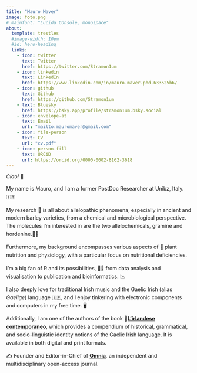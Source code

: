 ```yaml
---
title: "Mauro Maver"
image: foto.png
# mainfont: "Lucida Console, monospace"
about:
  template: trestles
  #image-width: 10em 
  #id: hero-heading
  links:
    - icon: twitter
      text: Twitter
      href: https://twitter.com/Stramon1um
    - icon: linkedin
      text: LinkedIn
      href: https://www.linkedin.com/in/mauro-maver-phd-633525b6/
    - icon: github
      text: Github
      href: https://github.com/Stramon1um
    - text: Bluesky
      href: https://bsky.app/profile/stramon1um.bsky.social
    - icon: envelope-at
      text: Email
      url: "mailto:mauromaver@gmail.com"
    - icon: file-person
      text: CV
      url: "cv.pdf"
    - icon: person-fill 
      text: ORCiD
      url: https://orcid.org/0000-0002-8162-3618
---
```


<!-- :::{.column-page} -->

*Ciao!* 👋

::: {.style style="text-align:left;line-height:155%"}
My name is Mauro, and I am a former PostDoc Researcher at Unibz, Italy. 🇮🇹

My research 🧪 is all about allelopathic phenomena, especially in ancient and modern barley varieties, from a chemical and microbiological perspective. The molecules I'm interested in are the two allelochemicals, gramine and hordenine.👨‍🔬

Furthermore, my background encompasses various aspects of 🌱 plant nutrition and physiology, with a particular focus on nutritional deficiencies.

I’m a big fan of R and its possibilities, 🧑‍💻 from data analysis and visualisation to publication and bioinformatics. 📉

I also deeply love for traditional Irish music and the Gaelic Irish (alias *Gaeilge*) language 🇮🇪, and I enjoy tinkering with electronic components and computers in my free time. 🖥️

Additionally, I am one of the authors of the book 📗[**L'irlandese contemporaneo**](https://www.amazon.it/dp/8892958682/?coliid=I34IVBMHTQRJEP&colid=36FABK7A5OZ2Q&psc=0&ref_=list_c_wl_lv_ov_lig_dp_it), which provides a compendium of historical, grammatical, and socio-linguistic identity notions of the Gaelic Irish language. It is available in both digital and print formats.

✍️ Founder and Editor-in-Chief of [**Omnia**](https://www.mauromaver.eu/omnia.html)*,* an independent and multidisciplinary open-access journal.
:::

<!-- Mastodon verification -->
<a rel="me" style="display:none" href="https://sciences.social/@stramon1um">Hidden link used to verify my account on sciences.social</a> 